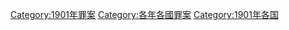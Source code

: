 [[Category:1901年罪案|Category:1901年罪案]]
[[Category:各年各國罪案|Category:各年各國罪案]]
[[Category:1901年各国|Category:1901年各国]]